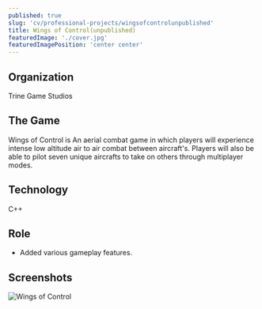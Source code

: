 ```yaml
---
published: true
slug: 'cv/professional-projects/wingsofcontrolunpublished'
title: Wings of Control(unpublished)
featuredImage: './cover.jpg'
featuredImagePosition: 'center center'
---
```


## Organization

Trine Game Studios

## The Game

Wings of Control is An aerial combat game in which players will experience intense low altitude air to air combat
between aircraft's. Players will also be able to pilot seven unique aircrafts to take on others through multiplayer
modes.

## Technology

C++

## Role

-   Added various gameplay features.

## Screenshots

![Wings of Control](./cover.jpg)
